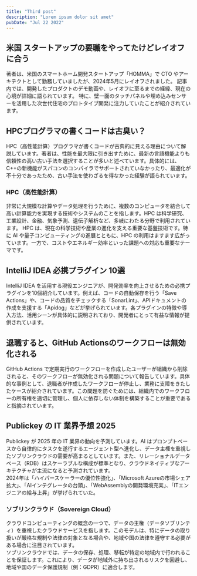 ```yaml
---
title: "Third post"
description: "Lorem ipsum dolor sit amet"
pubDate: "Jul 22 2022"
---
```



## 米国 スタートアップの要職をやってたけどレイオフに合う

著者は、米国のスマートホーム開発スタートアップ「HOMMA」で CTO やアーキテクトとして勤務していましたが、2024年5月にレイオフされました。 記事内では、開発したプロダクトのデモ動画や、レイオフに至るまでの経緯、現在の心境が詳細に語られています。 特に、壁一面のタッチパネルや埋め込みセンサーを活用した次世代住宅のプロトタイプ開発に注力していたことが紹介されています。

<QuoteLink
  link="https://note.com/kyoro353/n/n1234567890ab"
  text="米国でスタートアップの要職をやってたけどレイオフされてしまった話"
/>

## HPCプログラマの書くコードは古臭い？

HPC（高性能計算）プログラマが書くコードが古典的に見える理由について解説しています。著者は、性能を最大限に引き出すために、最新の言語機能よりも信頼性の高い古い手法を選択することが多いと述べています。具体的には、C++の新機能がスパコンのコンパイラでサポートされていなかったり、最適化が不十分であったため、古い手法を使わざるを得なかった経験が語られています。

<QuoteLink
  link="https://zenn.dev/kaityo256/articles/why-hpc-code-looks-old"
  text="HPC プログラマの書くコードってなんで古臭いの？"
/>

### HPC（高性能計算）

非常に大規模な計算やデータ処理を行うために、複数のコンピュータを結合して高い計算能力を実現する技術やシステムのことを指します。HPC は科学研究、工業設計、金融、気象予測、遺伝子解析など、多岐にわたる分野で利用されています。 HPC は、現在の科学技術や産業の進化を支える重要な基盤技術です。特に AI や量子コンピューティングの進展とともに、HPC の利用はますます広がっています。一方で、コストやエネルギー効率といった課題への対応も重要なテーマです。

## IntelliJ IDEA 必携プラグイン 10選

IntelliJ IDEA を活用する現役エンジニアが、開発効率を向上させるための必携プラグインを10個紹介しています。例えば、コードの自動保存を行う「Save Actions」や、コードの品質をチェックする「SonarLint」、APIドキュメントの作成を支援する「Apidog」などが挙げられています。各プラグインの特徴や導入方法、活用シーンが具体的に説明されており、開発者にとって有益な情報が提供されています。

<QuoteLink
  link="https://zenn.dev/takuya77088/articles/intellij-idea-plugins"
  text="現役エンジニアが厳選！ IntelliJ IDEA 必携プラグイン10選"
/>

## 退職すると、GitHub Actionsのワークフローは無効化される

GitHub Actions で定期実行のワークフローを作成したユーザーが組織から削除されると、そのワークフローが無効化される問題について報告しています。具体的な事例として、退職者が作成したワークフローが停止し、業務に支障をきたしたケースが紹介されています。この問題を防ぐためには、組織内でのワークフローの所有権を適切に管理し、個人に依存しない体制を構築することが重要であると指摘されています。

<QuoteLink
  link="https://shmokmt.hatenablog.com/entry/20250106/cron-workflow-disabled"
  text="GitHub Actionsで定期実行のワークフローを組んだユーザーが退職すると、ワークフローは無効化される"
/>

## Publickey の IT 業界予想 2025

Publickey が 2025 年の IT 業界の動向を予測しています。AI はプロンプトベースから自律的にタスクを遂行するエージェント型へ進化し、データ主権を重視したソブリンクラウドの需要が高まるとしています。また、リレーショナルデータベース（RDB）はスケーラブルな構成が標準となり、クラウドネイティブなアーキテクチャが主流になると予測されています。  
2024年は「ハイパースケーラーの優位性強化」、「Microsoft Azureの市場シェア拡大」、「AIインテグレータの台頭」、「WebAssemblyの開発環境充実」、「ITエンジニアの給与上昇」が挙げられていた。

<QuoteLink
  link="https://www.publickey1.jp/blog/2025/01/publickeyit2025aicloudrdb.html"
  text="PublickeyのIT業界予想2025。AIはプロンプトからエージェントへ、ソブリンクラウドに注目、RDBはスケーラブルが基本になるなど"
/>

### ソブリンクラウド（Sovereign Cloud）

クラウドコンピューティングの概念の一つで、データの主権（データソブリンティ）を重視したクラウドサービスを指します。このモデルは、特にデータの取り扱いが厳格な規制や法律の対象となる場合や、地域や国の法律を遵守する必要がある場合に注目されています。  
ソブリンクラウドでは、データの保存、処理、移転が特定の地域内で行われることを保証します。これにより、データが地域外に持ち出されるリスクを回避し、地域や国のデータ保護規制（例：GDPR）に適合します。
